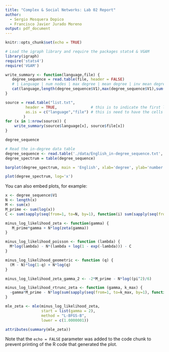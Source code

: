 ```yaml
---
title: "Complex & Social Networks: Lab 02 Report"
author:
  - Sergio Mosquera Dopico
  - Francisco Javier Jurado Moreno
output: pdf_document
---
```


```r
knitr::opts_chunk$set(echo = TRUE)
```

```r
# Load the igraph library and require the packages stats4 & VGAM
library(igraph)
require('stats4')
require('VGAM')
```

```r
write_summary <- function(language,file) {
   degree_sequence = read.table(file, header = FALSE)
   # | Language | num nodes | max degree | mean degree | inv mean degree |
   cat(language,length(degree_sequence$V1),max(degree_sequence$V1),sum(degree_sequence$V1)/length(degree_sequence$V1),length(degree_sequence$V1)/sum(degree_sequence$V1),"\n")
}

source = read.table("list.txt", 
         header = TRUE,               # this is to indicate the first line of the file contains the names of the columns instead of the real data
         as.is = c("language","file") # this is need to have the cells treated as real strings and not as categorial data.
        )
for (x in 1:nrow(source)) {
    write_summary(source$language[x], source$file[x])
}

```

```r
degree_sequence
```

```r
# Read the in-degree data table
degree_sequence <- read.table('./data/English_in-degree_sequence.txt', header=FALSE)
degree_spectrum = table(degree_sequence)
```

```r
barplot(degree_spectrum, main = 'English', xlab='degree', ylab='number of vertices')
```

```r
plot(degree_spectrum, log='x')
```

You can also embed plots, for example:

```r
x <- degree_sequence$V1
N <- length(x)
M <- sum(x)
M_prime <- sum(log(x))
C <- sum(sapply(seq(from=1, to=N, by=1), function(i) sum(sapply(seq(from=1, to=x[i], by=1), function(j) log(j)))))
```

```r
minus_log_likelihood_zeta <- function(gamma) {
   M_prime*gamma + N*log(zeta(gamma))
}

minus_log_likelihood_poisson <- function (lambda) {
  M*log(lambda) - N*(lambda + log(1 - exp(-lambda))) - C
}

minus_log_likelihood_geometric <- function (q) {
  (M - N)*log(1-q) + N*log(q)
}

minus_log_likelihood_zeta_gamma_2 <- -2*M_prime - N*log((pi^2)/6)

minus_log_likelihood_rtrunc_zeta <- function (gamma, k_max) {
  -gamma*M_prime - N*log(sum(sapply(seq(from=1, to=k_max, by=1), function(x) x^(-gamma))))
}
```

```r
mle_zeta <- mle(minus_log_likelihood_zeta,
                start = list(gamma = 2),
                method = "L-BFGS-B",
                lower = c(1.0000001))
```

```r
attributes(summary(mle_zeta))
```

Note that the `echo = FALSE` parameter was added to the code chunk to prevent printing of the R code that generated the plot.
